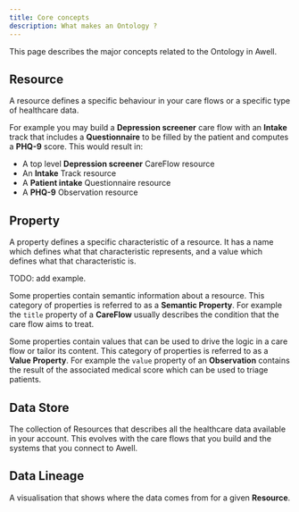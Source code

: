 ```yaml
---
title: Core concepts
description: What makes an Ontology ?
---
```


This page describes the major concepts related to the Ontology in Awell.

## Resource

A resource defines a specific behaviour in your care flows or a specific type of healthcare data.

For example you may build a **Depression screener** care flow with an **Intake** track that includes a **Questionnaire** to be filled by the patient and computes a **PHQ-9** score. This would result in:
- A top level **Depression screener** CareFlow resource
- An **Intake** Track resource
- A **Patient intake** Questionnaire resource
- A **PHQ-9** Observation resource

## Property

A property defines a specific characteristic of a resource. It has a name which defines what that characteristic represents, and a value which defines what that characteristic is.

TODO: add example.

Some properties contain semantic information about a resource. This category of properties is referred to as a **Semantic Property**. For example the `title` property of a **CareFlow** usually describes the condition that the care flow aims to treat.

Some properties contain values that can be used to drive the logic in a care flow or tailor its content. This category of properties is referred to as a **Value Property**. For example the `value` property of an **Observation** contains the result of the associated medical score which can be used to triage patients.

## Data Store

The collection of Resources that describes all the healthcare data available in your account. This evolves with the care flows that you build and the systems that you connect to Awell.

## Data Lineage

A visualisation that shows where the data comes from for a given **Resource**.